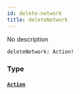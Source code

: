 ```yaml
---
id: delete-network
title: deleteNetwork
---
```


No description

```graphql
deleteNetwork: Action!

```

### Type

#### [`Action`](/docs/graphql/objects/action)

